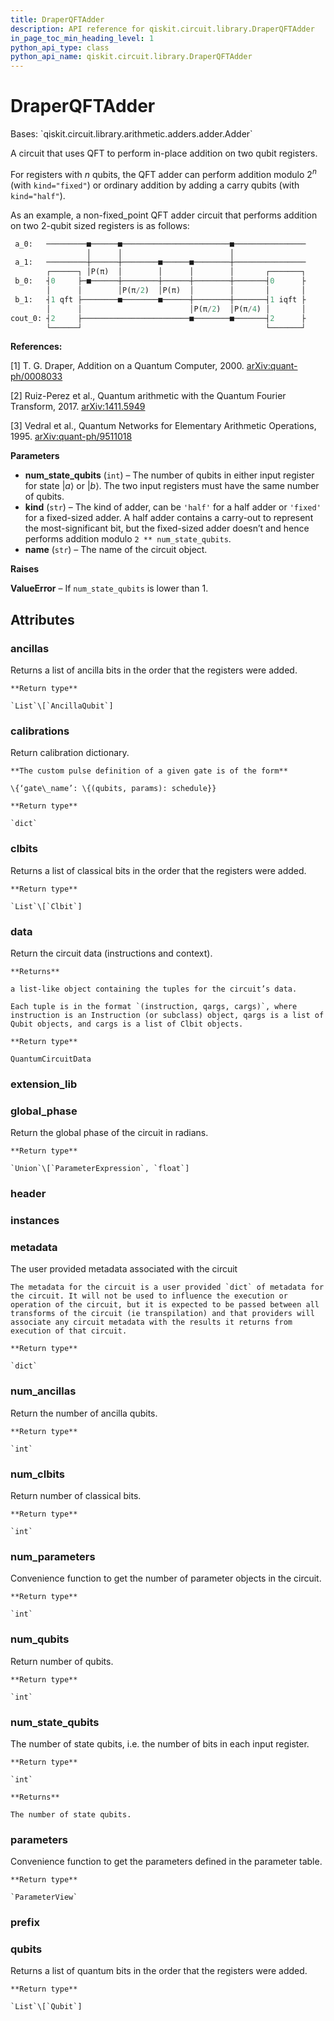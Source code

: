 ```yaml
---
title: DraperQFTAdder
description: API reference for qiskit.circuit.library.DraperQFTAdder
in_page_toc_min_heading_level: 1
python_api_type: class
python_api_name: qiskit.circuit.library.DraperQFTAdder
---
```


# DraperQFTAdder

<Class id="qiskit.circuit.library.DraperQFTAdder" github="https://github.com/qiskit/qiskit/tree/stable/0.19/qiskit/circuit/library/arithmetic/adders/draper_qft_adder.py" signature="DraperQFTAdder(num_state_qubits, kind='fixed', name='DraperQFTAdder')">
  Bases: `qiskit.circuit.library.arithmetic.adders.adder.Adder`

  A circuit that uses QFT to perform in-place addition on two qubit registers.

  For registers with $n$ qubits, the QFT adder can perform addition modulo $2^n$ (with `kind="fixed"`) or ordinary addition by adding a carry qubits (with `kind="half"`).

  As an example, a non-fixed\_point QFT adder circuit that performs addition on two 2-qubit sized registers is as follows:

  ```python
   a_0:   ─────────■──────■────────────────────────■────────────────
                   │      │                        │
   a_1:   ─────────┼──────┼────────■──────■────────┼────────────────
          ┌──────┐ │P(π)  │        │      │        │       ┌───────┐
   b_0:   ┤0     ├─■──────┼────────┼──────┼────────┼───────┤0      ├
          │      │        │P(π/2)  │P(π)  │        │       │       │
   b_1:   ┤1 qft ├────────■────────■──────┼────────┼───────┤1 iqft ├
          │      │                        │P(π/2)  │P(π/4) │       │
  cout_0: ┤2     ├────────────────────────■────────■───────┤2      ├
          └──────┘                                         └───────┘
  ```

  **References:**

  \[1] T. G. Draper, Addition on a Quantum Computer, 2000. [arXiv:quant-ph/0008033](https://arxiv.org/pdf/quant-ph/0008033.pdf)

  \[2] Ruiz-Perez et al., Quantum arithmetic with the Quantum Fourier Transform, 2017. [arXiv:1411.5949](https://arxiv.org/pdf/1411.5949.pdf)

  \[3] Vedral et al., Quantum Networks for Elementary Arithmetic Operations, 1995. [arXiv:quant-ph/9511018](https://arxiv.org/pdf/quant-ph/9511018.pdf)

  **Parameters**

  *   **num\_state\_qubits** (`int`) – The number of qubits in either input register for state $|a\rangle$ or $|b\rangle$. The two input registers must have the same number of qubits.
  *   **kind** (`str`) – The kind of adder, can be `'half'` for a half adder or `'fixed'` for a fixed-sized adder. A half adder contains a carry-out to represent the most-significant bit, but the fixed-sized adder doesn’t and hence performs addition modulo `2 ** num_state_qubits`.
  *   **name** (`str`) – The name of the circuit object.

  **Raises**

  **ValueError** – If `num_state_qubits` is lower than 1.

  ## Attributes

  ### ancillas

  <Attribute id="qiskit.circuit.library.DraperQFTAdder.ancillas" name="ancillas">
    Returns a list of ancilla bits in the order that the registers were added.

    **Return type**

    `List`\[`AncillaQubit`]
  </Attribute>

  ### calibrations

  <Attribute id="qiskit.circuit.library.DraperQFTAdder.calibrations" name="calibrations">
    Return calibration dictionary.

    **The custom pulse definition of a given gate is of the form**

    \{‘gate\_name’: \{(qubits, params): schedule}}

    **Return type**

    `dict`
  </Attribute>

  ### clbits

  <Attribute id="qiskit.circuit.library.DraperQFTAdder.clbits" name="clbits">
    Returns a list of classical bits in the order that the registers were added.

    **Return type**

    `List`\[`Clbit`]
  </Attribute>

  ### data

  <Attribute id="qiskit.circuit.library.DraperQFTAdder.data" name="data">
    Return the circuit data (instructions and context).

    **Returns**

    a list-like object containing the tuples for the circuit’s data.

    Each tuple is in the format `(instruction, qargs, cargs)`, where instruction is an Instruction (or subclass) object, qargs is a list of Qubit objects, and cargs is a list of Clbit objects.

    **Return type**

    QuantumCircuitData
  </Attribute>

  ### extension\_lib

  <Attribute id="qiskit.circuit.library.DraperQFTAdder.extension_lib" name="extension_lib" attributeValue="= 'include &#x22;qelib1.inc&#x22;;'" />

  ### global\_phase

  <Attribute id="qiskit.circuit.library.DraperQFTAdder.global_phase" name="global_phase">
    Return the global phase of the circuit in radians.

    **Return type**

    `Union`\[`ParameterExpression`, `float`]
  </Attribute>

  ### header

  <Attribute id="qiskit.circuit.library.DraperQFTAdder.header" name="header" attributeValue="= 'OPENQASM 2.0;'" />

  ### instances

  <Attribute id="qiskit.circuit.library.DraperQFTAdder.instances" name="instances" attributeValue="= 9" />

  ### metadata

  <Attribute id="qiskit.circuit.library.DraperQFTAdder.metadata" name="metadata">
    The user provided metadata associated with the circuit

    The metadata for the circuit is a user provided `dict` of metadata for the circuit. It will not be used to influence the execution or operation of the circuit, but it is expected to be passed between all transforms of the circuit (ie transpilation) and that providers will associate any circuit metadata with the results it returns from execution of that circuit.

    **Return type**

    `dict`
  </Attribute>

  ### num\_ancillas

  <Attribute id="qiskit.circuit.library.DraperQFTAdder.num_ancillas" name="num_ancillas">
    Return the number of ancilla qubits.

    **Return type**

    `int`
  </Attribute>

  ### num\_clbits

  <Attribute id="qiskit.circuit.library.DraperQFTAdder.num_clbits" name="num_clbits">
    Return number of classical bits.

    **Return type**

    `int`
  </Attribute>

  ### num\_parameters

  <Attribute id="qiskit.circuit.library.DraperQFTAdder.num_parameters" name="num_parameters">
    Convenience function to get the number of parameter objects in the circuit.

    **Return type**

    `int`
  </Attribute>

  ### num\_qubits

  <Attribute id="qiskit.circuit.library.DraperQFTAdder.num_qubits" name="num_qubits">
    Return number of qubits.

    **Return type**

    `int`
  </Attribute>

  ### num\_state\_qubits

  <Attribute id="qiskit.circuit.library.DraperQFTAdder.num_state_qubits" name="num_state_qubits">
    The number of state qubits, i.e. the number of bits in each input register.

    **Return type**

    `int`

    **Returns**

    The number of state qubits.
  </Attribute>

  ### parameters

  <Attribute id="qiskit.circuit.library.DraperQFTAdder.parameters" name="parameters">
    Convenience function to get the parameters defined in the parameter table.

    **Return type**

    `ParameterView`
  </Attribute>

  ### prefix

  <Attribute id="qiskit.circuit.library.DraperQFTAdder.prefix" name="prefix" attributeValue="= 'circuit'" />

  ### qubits

  <Attribute id="qiskit.circuit.library.DraperQFTAdder.qubits" name="qubits">
    Returns a list of quantum bits in the order that the registers were added.

    **Return type**

    `List`\[`Qubit`]
  </Attribute>
</Class>

